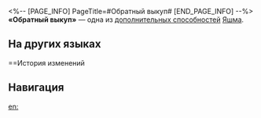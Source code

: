 <%-- [PAGE_INFO]
PageTitle=#Обратный выкуп#
[END_PAGE_INFO] --%>
{{Навык Инфобокс
|Название         = Обратный выкуп
|Изображение      = След Обратный выкуп.png
|Персонаж         = Яшма
|Тип              = Доп. способность
|Возвышение       = 2
|Длительность     = 
|Описание         = Когда противник вступает в бой, Яшма получает 1 ур. статуса Залог. В начале хода Сборщика долгов Яшма дополнительно получает 3 ур. статуса Залог.
|Свойство1        = 
|Масштабирование1 = 
}}
'''«Обратный выкуп»''' — одна из [[дополнительная способность|дополнительных способностей]] [[Яшма]].

==На других языках==
{{На других языках
|en   = Reverse Repo
|zhs  = 逆回购
|zht  = 逆回購
|ja   = リバースレポ
|ko   = 리버스 레포
|es   = Recompra inversa
|fr   = Accord de rachat
|ru   = Обратный выкуп
|th   = Reverse Repo
|vi   = Mua Lại Đảo Ngược
|de   = Invers-Rückkauf
|id   = Reverse Repo
|pt   = Compra Reversa
}}

==История изменений
{{История изменений|3.5}}

==Навигация==
{{Навык Навбокс|Яшма}}

[[en:]]